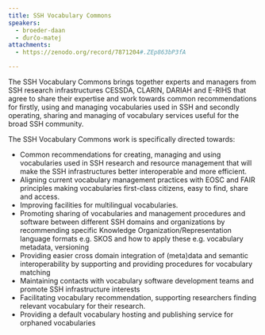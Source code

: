 ```yaml
---
title: SSH Vocabulary Commons
speakers:
  - broeder-daan
  - ďurčo-matej
attachments:
  - https://zenodo.org/record/7871204#.ZEp863bP3fA

---
```

The SSH Vocabulary Commons brings together experts and managers from SSH research infrastructures CESSDA, CLARIN, DARIAH and E-RIHS that agree to share their expertise and work towards common recommendations for firstly, using and managing vocabularies used in SSH and secondly operating, sharing and managing of vocabulary services useful for the broad SSH community.

The SSH Vocabulary Commons work is specifically directed towards:

- Common recommendations for creating, managing and using vocabularies used in SSH research and resource management that will make the SSH infrastructures better interoperable and more efficient.
- Aligning current vocabulary management practices with EOSC and FAIR principles making vocabularies first-class citizens, easy to find, share and access.
- Improving facilities for multilingual vocabularies.
- Promoting sharing of vocabularies and management procedures and software between different SSH domains and organizations by recommending specific Knowledge Organization/Representation language formats e.g. SKOS and how to apply these e.g. vocabulary metadata, versioning
- Providing easier cross domain integration of (meta)data and semantic interoperability by supporting and providing procedures for vocabulary matching
- Maintaining contacts with vocabulary software development teams and promote SSH infrastructure interests
- Facilitating vocabulary recommendation, supporting researchers finding relevant vocabulary for their research.
- Providing a default vocabulary hosting and publishing service for orphaned vocabularies

<Speakers>
  <Speaker speaker="broeder-daan">
  </Speaker>
  <Speaker speaker="ďurčo-matej">
  </Speaker>
</Speakers>